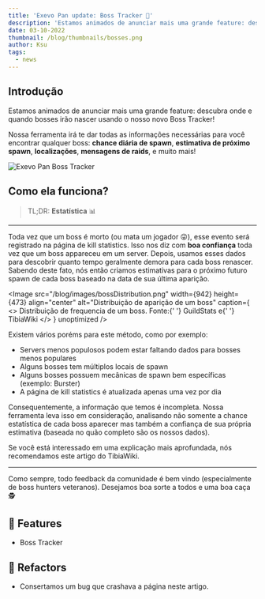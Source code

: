 ```yaml
---
title: 'Exevo Pan update: Boss Tracker 🎯'
description: 'Estamos animados de anunciar mais uma grande feature: descubra onde e quando bosses irão nascer usando o nosso novo Boss Tracker!'
date: 03-10-2022
thumbnail: /blog/thumbnails/bosses.png
author: Ksu
tags:
  - news
---
```


## Introdução

Estamos animados de anunciar mais uma grande feature: descubra onde e quando bosses irão nascer usando o nosso novo <RouteLink href="/bosses">Boss Tracker</RouteLink>!

Nossa ferramenta irá te dar todas as informações necessárias para você encontrar qualquer boss: **chance diária de spawn**, **estimativa de próximo spawn**, **localizações**, **mensagens de raids**, e muito mais!

<Image
  src="/blog/images/bossTracker.png"
  width={727}
  height={779}
  align="center"
  alt="Exevo Pan Boss Tracker"
  unoptimized
/>

## Como ela funciona?

> TL;DR: **Estatística** 📊

---

Toda vez que um boss é morto (ou mata um jogador 😜), esse evento será registrado na página de <ExternalLink href="https://www.tibia.com/community/?subtopic=killstatistics&world=Antica">kill statistics</ExternalLink>. Isso nos diz com **boa confiança** toda vez que um boss appareceu em um server. Depois, usamos esses dados para descobrir quanto tempo geralmente demora para cada boss renascer. Sabendo deste fato, nós então criamos estimativas para o próximo futuro spawn de cada boss baseado na data de sua última aparição.

<Image
  src="/blog/images/bossDistribution.png"
  width={942}
  height={473}
  align="center"
  alt="Distribuição de aparição de um boss"
  caption={
    <>
      Distribuição de frequencia de um boss. Fonte:{' '}
      <ExternalLink href="https://guildstats.eu/">GuildStats</ExternalLink> e{' '}
      <ExternalLink href="https://tibia.fandom.com/">TibiaWiki</ExternalLink>
    </>
  }
  unoptimized
/>

Existem vários poréms para este método, como por exemplo:

- Servers menos populosos podem estar faltando dados para bosses menos populares
- Alguns bosses tem múltiplos locais de spawn
- Alguns bosses possuem mecânicas de spawn bem específicas (exemplo: <ExternalLink href="https://www.tibiaqa.com/16569/how-trigger-respawn-bosses-from-the-void-burster-and-dreadful-disruptor?show=23257#a23257">Burster</ExternalLink>)
- A página de kill statistics é atualizada apenas uma vez por dia

Consequentemente, a informação que temos é incompleta. Nossa ferramenta leva isso em consideração, analisando não somente a chance estatística de cada boss aparecer mas também a confiança de sua própria estimativa (baseada no quão completo são os nossos dados).

Se você está interessado em uma explicação mais aprofundada, nós recomendamos <ExternalLink href="https://tibia.fandom.com/wiki/TibiaWiki:Bosses_Spawn_Frequency">este artigo</ExternalLink> do TibiaWiki.

---

Como sempre, todo feedback da comunidade é bem vindo (especialmente de boss hunters veteranos). Desejamos boa sorte a todos e uma boa caça 🕵️

## 🎉 Features

- Boss Tracker

## 🔧 Refactors

- Consertamos um bug que crashava a página <SlugLink href="store-analysis">neste artigo</SlugLink>.
